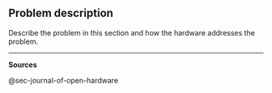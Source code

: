 ## Problem description

Describe the problem in this section and how the hardware addresses the problem.

------------------------------------------------------------------------

**Sources**

@sec-journal-of-open-hardware